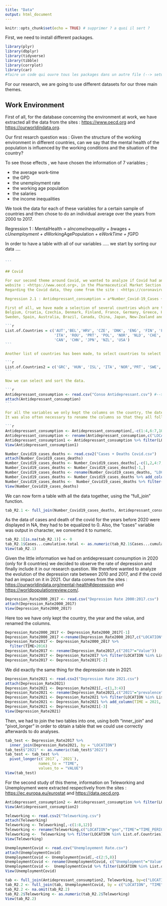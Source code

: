 ```yaml
---
title: "Data"
output: html_document
---
```


```r
knitr::opts_chunk$set(echo = TRUE) # supprimer ? a quoi il sert ?
```

First, we need to install different packages. 

```r
library(plyr)
library(dbplyr)
library(tidyverse)
library(tibble)
library(corrplot)
library(car)
#faire un code qui ouvre tous les packages dans un autre file (--> setup.R)
```

For our research, we are going to use different datasets for our three main themes. 

## Work Environment

First of all, for the database concerning the environment at work, we have extracted all the data from the sites : <https://www.oecd.org> and <https://ourworldindata.org>. 

Our first resarch question was : Given the structure of the working environment in different countries, can we say that the mental health of the population is influenced by the working conditions and the situation of the country?

To see those effects , we have chosen the information of 7 variables ; 

- the average work-time
- the GPD
- the unemployment rate 
- the working age population
- the salaries
- the income inequalities 

We took the data for each of these variables for a certain sample of countries and then chose to do an individual average over the years from 2000 to 2017.

Regression 1 : MentalHealth = a*IncomeInequality + b*wages + c*Unemployment + d*WorkingAgePopulation + e*WorkTime + f*GPD

In order to have a table with all of our variables .....
we start by sorting our data ....


```r


```

````r


```

## Covid 

For our second theme around Covid, we wanted to analyze if Covid had an impact on antidepressant consumption and we found data on antidepressant consumption on the 
website : <https://www.oecd.org>, in the Pharmaceutical Market Section. 
Regarding the Covid data, they come from the site : <https://coronavirus.jhu.edu>. 

Regression 2.1 : Antidepressant_consumption = a*Number_Covid-19_Cases + b*Number_Covid-19_Deaths

First of all, we have made a selection of several countries which are the following (To simplify, country codes have been used and not the full names) : Austria, 
Belgium, Croatia, Czechia, Denmark, Finland, France, Germany, Greece, Hungary, Iceland, Ireland, Italy, Romania, Portugal, Poland, Norway, Netherlands, Switzerland, 
Sweden, Spain, Australia, Brazil, Canada, China, Japan, New-Zealand and the USA.  

```r
List.of.Countries = c('AUT','BEL','HRV', 'CZE', 'DNK', 'ENG', 'FIN', 'FRA', 'DEU', 'GRC', 'HUN','ISL',
                      'ITA', 'ROU', 'PRT', 'POL', 'NOR', 'NLD', 'CHE', 'SWE', 'ESP', 'AUS', 'BRA',
                      'CAN', 'CHN', 'JPN', 'NZL', 'USA')
```

Another list of countries has been made, to select countries to select the countries where we had data available on antidepressant consumption in 2020, to be able to then observe a change or not due to the Covid. 

```r
List.of.Countries2 = c('GRC', 'HUN', 'ISL', 'ITA', 'NOR','PRT', 'SWE', 'ESP')
```

Now we can select and sort the data. 

```r
Antidepressant_consumption <- read.csv("Conso Antidepressant.csv") #--> Mettre un code qui sélectionne la donnée depuis le bon emplacement : read.csv(here::here("data/Conso Antidepressant.csv")) ? 
attach(Antidepressant_consumption)
```

For all the variables we only kept the columns on the country, the date and the value of the variable, because they were the only ones that interested us. All the others have therefore been deleted.
It was also often necessary to rename the columns so that they all follow the scheme: LOCATION, TIME and VALUE. 

```r
Antidepressant_consumption <- Antidepressant_consumption[,-c(1:4,6:7,10:11)]
Antidepressant_consumption <- rename(Antidepressant_consumption,c("LOCATION"="COU","TIME"="Year"))
Antidepressant_consumption1 <- Antidepressant_consumption %>% filter(LOCATION %in% List.of.Countries2)
View(Antidepressant_consumption1)
````

```r
Number_Covid19_cases_deaths <- read.csv2("Cases + Deaths Covid.csv")
attach(Number_Covid19_cases_deaths)
Number_Covid19_cases_deaths <- Number_Covid19_cases_deaths[,-c(1,2,4:7,9:12)]
Number_Covid19_cases_deaths <- Number_Covid19_cases_deaths[-1,] 
Number_Covid19_cases_deaths <- rename(Number_Covid19_cases_deaths, "LOCATION"="Code")
Number_Covid19_cases_deaths <- Number_Covid19_cases_deaths %>% add_column(TIME = 2020, .after = "LOCATION") 
Number_Covid19_cases_deaths <-  Number_Covid19_cases_deaths %>% filter(LOCATION %in% List.of.Countries2)
View(Number_Covid19_cases_deaths)
````

We can now form a table with all the data together, using the "full_join" function. 

```r
tab_R2.1 <- full_join(Number_Covid19_cases_deaths, Antidepressant_consumption, by= c("LOCATION","TIME"))
```

As the data of cases and death of the covid for the years before 2020 were displayed in NA, they had to be equalized to 0. Also, the "cases" variable was output in character, we converted it to numeric.

```r
tab_R2.1[is.na(tab_R2.1)] <- 0 
tab_R2.1$Cases...cumulative.total <- as.numeric(tab_R2.1$Cases...cumulative.total)
View(tab_R2.1)
```

Given the little information we had on antidepressant consumption in 2020 (only for 8 countries) we decided to observe the rate of depression and finally include it in our research question.
We therefore wanted to analyze the evolution of the depression rate between 2010 and 2017, and if the covid had an impact on it in 2021. Our data comes from the sites : <https://ourworldindata.org/mental-health#depression> and <https://worldpopulationreview.com/>. 

```r
Depression_Rate2000_2017 <- read.csv("Depression Rate 2000:2017.csv")
attach(Depression_Rate2000_2017)
View(Depression_Rate2000_2017)
```
Here too we have only kept the country, the year and the value, and renamed the columns.
```r
Depression_Rate2000_2017 <- Depression_Rate2000_2017[-1]
Depression_Rate2000_2017 <-rename(Depression_Rate2000_2017,c("LOCATION"="Code","TIME"="Year","Value"="Prevalence...Depressive.disorders...Sex..Both...Age..Age.standardized..Percent."))
Depression_Rate2017 <- Depression_Rate2000_2017 %>%
  filter(TIME>2016)
Depression_Rate2017 <- rename(Depression_Rate2017,c("2017"="Value"))
Depression_Rate2017 <- Depression_Rate2017 %>% filter(LOCATION %in% List.of.Countries)
Depression_Rate2017 <- Depression_Rate2017[-2]
```

We did exactly the same thing for the depression rate in 2021.
```r
Depression_Rate2021 <- read.csv2("Depression Rate 2021.csv")
attach(Depression_Rate2021)
Depression_Rate2021 <- Depression_Rate2021[,-c(1,3:4)]
Depression_Rate2021 <- rename(Depression_Rate2021,c("2021"="prevalence"))
Depression_Rate2021 <- Depression_Rate2021 %>% filter(LOCATION %in% List.of.Countries)
Depression_Rate2021 <- Depression_Rate2021 %>% add_column(TIME = 2021, .after = "LOCATION") 
Depression_Rate2021 <- Depression_Rate2021[-3]
View(Depression_Rate2021)
```

Then, we had to join the two tables into one, using both "inner_join" and "pivot_longer" in order to obtain a table that we could use correctly afterwards to do analyses. 

```r
tab_test <- Depression_Rate2017 %>%
  inner_join(Depression_Rate2021, by = "LOCATION")
tab_test$"2021" <- as.numeric(tab_test$"2021")
tab_test <- tab_test %>%
  pivot_longer(c(`2017`, `2021`),
               names_to = "TIME",
               values_to = "VALUE")
View(tab_test)
```

For the second study of this theme, information on Teleworking and Unemployment were extracted respectively from the sites : <https://ec.europa.eu/eurostat> and <https://data.oecd.org>. 

```r
Antidepressant_consumption2 <- Antidepressant_consumption %>% filter(LOCATION %in% List.of.Countries)
View(Antidepressant_consumption2)
```

```r
Teleworking <- read.csv2("Teleworking.csv")
attach(Teleworking)
Teleworking <- Teleworking[,-c(1:8,12)]
Teleworking <- rename(Teleworking,c("LOCATION"="geo","TIME"="TIME_PERIOD","Teleworking"="OBS_VALUE"))
Teleworking <-  Teleworking %>% filter(LOCATION %in% List.of.Countries)
View(Teleworking)
```

```r
UnemploymentCovid <- read.csv("Unemployement Rate.csv")
attach(UnemploymentCovid)
UnemploymentCovid <- UnemploymentCovid[,-c(2:5,8)]
UnemploymentCovid <- rename(UnemploymentCovid, c("Unemployment"="Value"))
UnemploymentCovid <-  UnemploymentCovid %>% filter(LOCATION %in% List.of.Countries)
View(UnemploymentCovid)
```

```r
tab <- full_join(Antidepressant_consumption2, Teleworking, by=c("LOCATION", "TIME"))
tab_R2.2 <- full_join(tab, UnemploymentCovid, by = c("LOCATION", "TIME"))
tab_R2.2 <- na.omit(tab_R2.2)
tab_R2.2$Teleworking <- as.numeric(tab_R2.2$Teleworking)
View(tab_R2.2)
```



